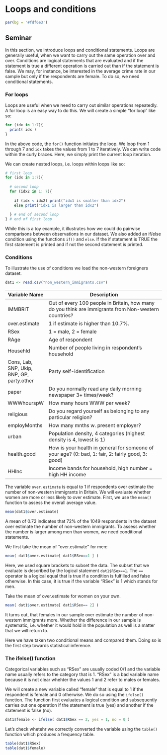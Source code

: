 # Loops and conditions

```r
par(bg = '#fdf6e3')
```

## Seminar

In this section, we introduce loops and conditional statements. Loops are generally useful, when we want to carry out the same operation over and over. Conditions are logical statements that are evaluated and if the statement is true a different operation is carried out than if the statement is false. We may, for instance, be interested in the average crime rate in our sample but only if the respondents are female. To do so, we need conditional statements.

### For loops

Loops are useful when we need to carry out similar operations repeatedly. A for loop is an easy way to do this. We will create a simple "for loop" like so:

```r
for (idx in 1:7){
  print( idx )
}
```

In the above code, the `for()` function initiates the loop. We loop from 1 through 7 and `idx` takes the values from 1 to 7 iteratively. We can write code within the curly braces. Here, we simply print the current loop iteration.


We can create nested loops, i.e. loops within loops like so:

```r
# first loop
for (idx in 1:7){
  
  # second loop
  for (idx2 in 1: 7){
    
    if (idx < idx2) print("idx1 is smaller than idx2")
    else print("idx1 is larger than idx2")
    
  } # end of second loop
} # end of first loop
```

While this is a toy example, it illustrates how we could do pairwise comparisons between observations in our dataset. We also added an if/else condition using the functions `if()` and `else`. If the if statement is TRUE the first statement is printed and if not the second statement is printed.


### Conditions

To illustrate the use of conditions we load the non-western foreigners dataset. 

```r
dat1 <- read.csv("non_western_immigrants.csv")
```

|Variable Name|Description|
|--------|-----------------------------------------------------------|
|IMMBRIT | Out of every 100 people in Britain, how many do you think are immigrants from Non-western countries?|
|over.estimate | 1 if estimate is higher than 10.7%. |
|RSex | 1 = male, 2 = female |
|RAge | Age of respondent |
|Househld | Number of people living in respondent's household |
|Cons, Lab, SNP, Ukip, BNP, GP, party.other | Party self-identification|
|paper | Do you normally read any daily morning newspaper 3+ times/week? |
|WWWhourspW | How many hours WWW per week? |
|religious | Do you regard yourself as belonging to any particular religion? |
|employMonths | How many mnths w. present employer? |
|urban | Population density, 4 categories (highest density is 4, lowest is 1) |
|health.good | How is your health in general for someone of your age? (0: bad, 1: fair, 2: fairly good, 3: good) |
|HHInc | Income bands for household, high number = high HH income |

The variable `over.estimate` is equal to 1 if respondents over estimate the number of non-western immigrants in Britain. We will evaluate whether women are more or less likely to over estimate. First, we use the `mean()` function to assess the overall average value.

```r
mean(dat1$over.estimate)
```

A mean of 0.72 indicates that 72% of the 1049 respondents in the dataset over estimate the number of non-western immigrants. To assess whether the number is larger among men than women, we need conditional statements. 

We first take the mean of "over.estimate" for men:

```r
mean( dat1$over.estimate[ dat1$RSex==1 ] )
```

Here, we used square brackets to subset the data. The subset that we evaluate is described by the logical statement `dat1$RSex==1`. The `==` operator is a logical equal that is true if a condition is fulfilled and false otherwise. In this case, it is true if the variable "RSex" is 1 which stands for men.

Take the mean of over.estimate for women on your own.

```r
mean( dat1$over.estimate[ dat1$RSex== 2] )
```

It turns out, that females in our sample over estimate the number of non-western immigrants more. Whether the difference in our sample is systematic, i.e. whether it would hold in the population as well is a matter that we will return to.

Here we have taken two conditional means and compared them. Doing so is the first step towards statistical inference.

### The ifelse() function

Categorical variables such as "RSex" are usually coded 0/1 and the variable name usually refers to the category that is 1. "RSex" is a bad variable name because it is not clear whehter the values 1 and 2 refer to males or females. 

We will create a new variable called "female" that is equal to 1 if the respondent is female and 0 otherwise. We do so using the `ifelse()` function. The function first evaluates a logical condition and subsequently carries out one operation if the statement is true (yes) and another if the statement is false (no).

```r
dat1$female <- ifelse( dat1$RSex == 2, yes = 1, no = 0 )
```

Let's check whetehr we correctly converted the variable using the `table()` function which produces a frequency table.

```r
table(dat1$RSex)
table(dat1$female)
```

